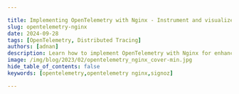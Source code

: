 ```yaml
---

title: Implementing OpenTelemetry with Nginx - Instrument and visualize traces
slug: opentelemetry-nginx
date: 2024-09-28
tags: [OpenTelemetry, Distributed Tracing]
authors: [adnan]
description: Learn how to implement OpenTelemetry with Nginx for enhanced observability. This guide covers setup, configuration, and best practices for effective monitoring.
image: /img/blog/2023/02/opentelemetry_nginx_cover-min.jpg
hide_table_of_contents: false
keywords: [opentelemetry,opentelemetry nginx,signoz]

---
```


<head>
  <script
    type="application/ld+json"
    dangerouslySetInnerHTML={{ __html: JSON.stringify({
  "@context": "https://schema.org",
  "@type": "TechArticle",
  "headline": "Implementing OpenTelemetry with Nginx - Instrument and visualize traces",
  "alternativeHeadline": "A comprehensive guide to setting up OpenTelemetry with Nginx for enhanced observability",
  "author": {
    "@type": "Person",
    "name": "adnan"
  },
  "publisher": {
    "@type": "Organization",
    "name": "SigNoz",
    "logo": {
      "@type": "ImageObject",
      "url": "https://signoz.io/img/SigNozLogo-orange.svg"
    }
  },
  "datePublished": "2024-09-28T00:00:00Z",
  "dateModified": "2024-09-28T00:00:00Z",
  "mainEntityOfPage": {
    "@type": "WebPage",
    "@id": "https://signoz.io/blog/opentelemetry-nginx/"
  },
  "description": "Learn how to implement OpenTelemetry with Nginx for enhanced observability. This guide covers setup, configuration, and best practices for effective monitoring.",
  "keywords": "opentelemetry, opentelemetry nginx, signoz, distributed tracing, observability",
  "articleSection": "Technology",
  "inLanguage": "en",
  "image": {
    "@type": "ImageObject",
    "url": "https://signoz.io/img/blog/2023/02/opentelemetry_nginx_cover-min.jpg",
    "width": 1200,
    "height": 630
  },
  "isPartOf": {
    "@type": "Blog",
    "name": "SigNoz Blog",
    "url": "https://signoz.io/blog/"
  },
  "about": [
    {
      "@type": "Thing",
      "name": "OpenTelemetry",
      "description": "An open-source observability framework for cloud-native software"
    },
    {
      "@type": "Thing",
      "name": "Nginx",
      "description": "A web server that can also be used as a reverse proxy, load balancer, mail proxy and HTTP cache"
    },
    {
      "@type": "Thing",
      "name": "Distributed Tracing",
      "description": "A method used to profile and monitor applications, especially those built using a microservices architecture"
    }
  ],
  "mentions": [
    {
      "@type": "SoftwareApplication",
      "name": "OpenTelemetry",
      "applicationCategory": "Observability Framework"
    },
    {
      "@type": "SoftwareApplication",
      "name": "Nginx",
      "applicationCategory": "Web Server"
    },
    {
      "@type": "SoftwareApplication",
      "name": "SigNoz",
      "applicationCategory": "Observability Platform"
    }
  ],
  "mainEntity": {
    "@type": "HowTo",
    "name": "Implementing OpenTelemetry with Nginx",
    "step": [
      {
        "@type": "HowToStep",
        "name": "Install SigNoz",
        "text": "Deploy SigNoz using Helm charts on a Kubernetes cluster"
      },
      {
        "@type": "HowToStep",
        "name": "Build Nginx with OpenTelemetry module",
        "text": "Create a Docker image of Nginx with the OpenTelemetry module installed"
      },
      {
        "@type": "HowToStep",
        "name": "Configure OpenTelemetry for Nginx",
        "text": "Set up the OpenTelemetry configuration for Nginx to export traces"
      },
      {
        "@type": "HowToStep",
        "name": "Build and deploy backend application",
        "text": "Create and deploy a Go backend application with tracing enabled"
      },
      {
        "@type": "HowToStep",
        "name": "Visualize traces",
        "text": "Use SigNoz to inspect and analyze the collected traces"
      }
    ]
  }
}) }}
  />
</head>

OpenTelemetry is an open-source standard for instrumenting cloud-native applications for generating different types of telemetry data. A robust observability framework set up using OpenTelemetry can help tremendously while troubleshooting software in production.

Nginx is one of the most widely adopted web servers. Most often, nginx is used as a reverse proxy. It serves the frontend or backend applications behind the reverse proxy. In this tutorial, we will learn how to instrument nginx web servers with OpenTelemetry for traces. We will illustrate how to use the OpenTelemetry module, build an nginx container image, deploy it to Kubernetes, and view the traces using SigNoz.

## What is OpenTelemetry and Why Use it with Nginx?

OpenTelemetry is an open-source observability framework that provides a standardized way to collect and export telemetry data. It combines distributed tracing, metrics collection, and logging into a single, cohesive system.

Nginx, a high-performance web server and reverse proxy, plays a critical role in many web architectures. By integrating OpenTelemetry with Nginx, you gain:

<Figure src="/img/blog/2024/09/opentelemetry-nginx-image.webp" alt="" caption="" />1. **Enhanced visibility**: Track requests as they flow through your Nginx servers and into your application services.
2. **Performance insights**: Identify bottlenecks and optimize your Nginx configuration based on real-time data.
3. **Simplified troubleshooting**: Quickly pinpoint issues in complex, distributed systems.
4. **Standardized observability**: Use a single, vendor-neutral framework for all your monitoring needs.

## Quick Start Guide: OpenTelemetry with Nginx

Follow these steps to quickly set up OpenTelemetry with Nginx:

1. **Install OpenTelemetry module for Nginx**
   ```bash
   apt-get update && apt-get install -y nginx-otel-module
   ```

2. **Configure Nginx with OpenTelemetry**
   Add the following to your `nginx.conf`:
   ```nginx
   load_module modules/ngx_http_opentelemetry_module.so;

   http {
     opentelemetry_config /etc/nginx/opentelemetry_config.yaml;
   }
   ```

3. **Create OpenTelemetry configuration**
   In `/etc/nginx/opentelemetry_config.yaml`:
   ```yaml
   service_name: nginx-service
   sampler:
     type: always_on
   exporter:
     otlp:
       endpoint: http://localhost:4317
   ```

4. **Start OpenTelemetry Collector**
   ```bash
   otelcol --config=/etc/otel-collector-config.yaml
   ```

5. **Restart Nginx**
   ```bash
   systemctl restart nginx
   ```

6. **Verify setup**
   Check Nginx error logs for OpenTelemetry initialization messages:
   ```bash
   tail -f /var/log/nginx/error.log
   ```

You should now see OpenTelemetry data being collected from your Nginx server!

## The architecture of the setup

The architecture of the setup used for the tutorial is given below.

<figure data-zoomable align='center'>
<img src="/img/blog/2023/02/architecture_nginx_backend_signoz.webp" alt="Architecture of the setup consisting of nginx, backend and SigNoz"/>
<figcaption><i>Architecture of the setup consisting of nginx, backend and SigNoz</i></figcaption>
</figure>

The setup consists of:

- Three namespaces: nginx, backend, and platform (SigNoz)
- Nginx serves as a reverse proxy (nginx namespace)
- Go backend which does real work (go-backend namespace)
- SigNoz collector collecting the traces (platform namespace)

At the end of the tutorial, setup will be able to track the request from nginx to Go backend.

## Installing SigNoz

<GetStartedSigNoz />

We will install SigNoz by [deploying it with Helm charts](https://signoz.io/docs/install/kubernetes/others/).

<Figure src="/img/blog/common/deploy_docker_documentation.webp" alt="" caption="" />Pre-requisites:

- Running Kubernetes cluster (>= 1.21 version)
- 8GB of memory
- 4 CPU cores
- 30 GB of storage

If you have your own cluster, you can use it. Otherwise, you can follow the instructions from the repository itself to run a fully functional cluster using multipass and k3s.

[GitHub: Demo for OpenTelemetry using Nginx, Go and Signoz.](https://github.com/ezeslucky/monitrix.git/opentelemetry-nginx-tutorial)

In the README you can find detailed instructions on how to install the local Kubernetes cluster.
Navigate to the root of the repository and hit the next commands (for Linux).

```jsx
snap install multipass
git clone <https://github.com/ezeslucky/monitrix.git/opentelemetry-nginx-tutorial.git>
cd opentelemetry-nginx-tutorial
./start.sh

```

After a while, you will have a fully functional SigNoz platform installed on Kubernetes in the multipass machine.

```jsx
ubuntu@k3s:~/opentelemetry-nginx-tutorial$ k get pods -n platform
NAME                                                READY   STATUS    RESTARTS   AGE
signoz-clickhouse-operator-774d4d6cc-xhf2t          2/2     Running   0          38h
signoz-k8s-infra-otel-deployment-5dfdd7899d-9d9kd   1/1     Running   0          38h
signoz-zookeeper-0                                  1/1     Running   0          38h
signoz-k8s-infra-otel-agent-tnlpj                   1/1     Running   0          38h
chi-signoz-clickhouse-cluster-0-0-0                 1/1     Running   0          38h
signoz-query-service-0                              1/1     Running   0          38h
signoz-otel-collector-d69d59d68-nqx48               1/1     Running   0          38h
signoz-otel-collector-metrics-789475976f-w86bz      1/1     Running   0          38h
signoz-alertmanager-0                               1/1     Running   0          38h
signoz-frontend-57bb96c66f-ch22x                    1/1     Running   0          38h

```

Now let's see how to build the nginx container image with the OpenTelemetry module.

## Building nginx with the OpenTelemetry module

All the container images are located in `package/docker` directory. Let's inspect the nginx Dockerfile.

```jsx
FROM nginx:1.23.1
RUN apt-get update ; apt-get install unzip
ADD <https://github.com/open-telemetry/opentelemetry-cpp-contrib/releases/download/webserver%2Fv1.0.3/opentelemetry-webserver-sdk-x64-linux.tgz> /opt
RUN cd /opt; tar xvzf opentelemetry-webserver-sdk-x64-linux.tgz
RUN cd /opt/opentelemetry-webserver-sdk; ./install.sh
ENV LD_LIBRARY_PATH=$LD_LIBRARY_PATH:/opt/opentelemetry-webserver-sdk/sdk_lib/lib
RUN echo "load_module /opt/opentelemetry-webserver-sdk/WebServerModule/Nginx/1.23.1/ngx_http_opentelemetry_module.so;\\n$(cat /etc/nginx/nginx.conf)" > /etc/nginx/nginx.conf
COPY opentelemetry_module.conf /etc/nginx/conf.d
COPY nginx.conf /etc/nginx/conf.d/default.conf

```

This is the example taken from the OpenTelemetry docs on how to <a href="https://opentelemetry.io/blog/2022/instrument-nginx/" rel="noopener noreferrer nofollow" target="_blank">instrument nginx with OpenTelemetry</a>.

The lines we are interested in are:

- `COPY opentelemetry_module.conf /etc/nginx/conf.d`
- `COPY nginx.conf /etc/nginx/conf.d/default.conf`

The first copy is referring to the configuration of the OpenTelemetry module of the nginx. This is where you can tweak all the config options of the instrumentation itself.

```jsx
NginxModuleEnabled ON;
NginxModuleOtelSpanExporter otlp;
NginxModuleOtelExporterEndpoint signoz-otel-collector.platform:4317;
NginxModuleServiceName NginxService;
NginxModuleServiceNamespace nginx;
NginxModuleServiceInstanceId NginxInstanceId;
NginxModuleResolveBackends ON;
NginxModuleTraceAsError ON;

```

We are using otlp exporter and exporting the traces to the SigNoz collector already installed in the platform namespace at `signoz-otel-collector.platform:4317`. That's the place where the SigNoz collector is living in our setup.

Building this docker image is easy as a docker build. If you want to build an nginx docker image with enabled opentelemetry support you can run the next command in the shell. Nginx configuration file **nginx.conf** and **opentelemetry_module.conf** must be located in the same directory where Dockerfile is located. See the `package/docker/nginx` directory for reference.

```jsx
docker build --tag nginx-otel:latest .

```

Otherwise, to be able to use it in our local Kubernetes instance, you can run `build.sh` and then `deploy.sh` from the multipass machine.

It will deploy the custom-built docker nginx image to the nginx namespace.

```jsx
ubuntu@k3s:~/opentelemetry-nginx-tutorial$ k get pods -n nginx
NAME                     READY   STATUS    RESTARTS   AGE
nginx-845947d9f8-g2rhc   1/1     Running   0          3s

```

## Building Go backend with tracing enabled

We will build a simple GO API to handle multiple endpoints. Tracing will be enabled on the `/getEntry/{id}` endpoint.

Same as for the nginx, the whole solution is located in the package directory at the root of the repository.

In the `internal/config/config.go`, the `setupTracing` function will create a tracing exporter to be used globally in the application. The configuration of the traces is configured here, and you can tweak the options.

In the `internal/handler/handler.go` in the function GetEntry() we will refer to this exporter and export span to the SigNoz otel collector.

The endpoint of the SigNoz collector is configured in the config/env-default `COLLECTOR=signoz-otel-collector.platform:4317`.

You can tweak the endpoint there.

So basically, what happens next:

- The user hits the endpoint /getEntry/1 for eg.
- The service will trigger the handler function GetEntry()
- Span will be started using a global tracer exporter
- At the end of the method, the span will be closed, and traces will be exported to the SigNoz otel collector.

After deploying both nginx and go backend we can inspect the traces directly on the SigNoz frontend.

## Inspecting traces with SigNoz

Since Kubernetes is using multipass and k3s for the running cluster itself additional tweak is needed to expose the SigNoz frontend.

```jsx
➜  ~ multipass list
Name                    State             IPv4             Image
k3s                     Running           10.117.145.50    Ubuntu 22.04 LTS
                                          172.17.0.1
                                          10.42.0.0
                                          10.42.0.1
➜  ~ sudo -- /bin/sh -c ' echo "10.117.145.50 signoz.local" >> /etc/hosts'

```

Since we are using Traefik and ingresses for the distinction on the cluster we will expose signoz.local as the entry point for the SigNoz frontend.

<figure data-zoomable align='center'>
<img src="/img/blog/2023/02/nginx_go_services.webp" alt="nginx and go backend in the list of applications monitored on SigNoz"/>
<figcaption><i>nginx and go backend in the list of applications monitored on SigNoz</i></figcaption>
</figure>

As you can see on the SigNoz UI we have two services:

- Our nginx
- And GO backend

So SigNoz was able to detect those services great. Let's hit the endpoint to get entry 1.

```jsx
➜  ~ multipass list
Name                    State             IPv4             Image
k3s                     Running           10.117.145.50    Ubuntu 22.04 LTS
                                          172.17.0.1
                                          10.42.0.0
                                          10.42.0.1
➜  ~ curl 10.117.145.50/nginx/getEntries/1
Entry doesn't exists.

```

Let's inspect the traces on the SigNoz UI.

<figure data-zoomable align='center'>
<img src="/img/blog/2023/02/nginx_traces.webp" alt="Traces on SigNoz dashboard"/>
<figcaption><i>Traces on the SigNoz dashboard shows requests traveling through nginx to the backend application.</i></figcaption>
</figure>

As can be seen in the picture, the requests are traveling through the nginx to the backend application. The distributed tracing shows 14 spans for a single request. Spans are fundamental building blocks of distributed tracing. A single trace in distributed tracing consists of a series of tagged time intervals known as [spans](https://signoz.io/blog/distributed-tracing-span/).

It returns the 500 error since the API returns 500 for nonexistent entries.

<figure data-zoomable align='center'>
<img src="/img/blog/2023/02/nginx_500_traces.webp" alt="spans with http status codes in attributes"/>
<figcaption><i>http_status_code is 500 in case of non-existent entries</i></figcaption>
</figure>

If we’re hitting the right endpoint, the `http_status_code` shows 200.

<figure data-zoomable align='center'>
<img src="/img/blog/2023/02/nginx_200_traces.webp" alt="spans with http status codes in attributes"/>
<figcaption><i>http_status_code is 200 in case of hitting the right endpoint</i></figcaption>
</figure>

Traces give you a detailed view of how requests are performing across each

As you can see you can easily navigate and find your traces in the UI to inspect the outcome of the steps you have an interest in.

## Troubleshooting Common Issues in OpenTelemetry Nginx Setup

When implementing OpenTelemetry with Nginx, you might encounter some challenges. Here are solutions to common issues:

1. **Module compatibility problems**: Ensure your Nginx version is compatible with the OpenTelemetry module. If you're using a custom-built Nginx, rebuild it with the `-add-dynamic-module` option pointing to the OpenTelemetry module source.
2. **Configuration errors**: Double-check your `nginx.conf` and OpenTelemetry configuration files for syntax errors. Use `nginx -t` to test your Nginx configuration before restarting the service.
3. **Trace context propagation issues**: Verify that the `opentelemetry_propagate` directive is correctly set in your Nginx configuration. Ensure that your backend services are properly extracting and injecting trace context headers.
4. **Performance optimization**: For high-traffic scenarios, consider:
    - Adjusting the sampling rate in your OpenTelemetry configuration
    - Using batch processing for trace and metric exports
    - Optimizing your Nginx configuration for performance (e.g., worker processes, keepalive connections)

## Best Practices for OpenTelemetry Implementation with Nginx

To ensure a robust and effective OpenTelemetry setup with Nginx:

1. **Secure your implementation**:
    - Use TLS for all communications between Nginx, the OpenTelemetry Collector, and your backend
    - Implement proper access controls for your observability data
2. **Scale for large deployments**:
    - Use a distributed tracing backend that can handle your data volume
    - Consider using a separate OpenTelemetry Collector cluster for data processing and forwarding
3. **Implement effective sampling strategies**:
    - Use tail-based sampling for more representative trace collection
    - Adjust sampling rates based on your traffic patterns and observability needs
4. **Continuously monitor and improve**:
    - Regularly review your traces and metrics to identify optimization opportunities
    - Keep your OpenTelemetry components and configurations up to date

By following these practices, you'll create a robust, scalable observability solution that provides deep insights into your Nginx-based infrastructure.

# OpenTelemetry vs Other Observability Solutions for Nginx

When choosing an observability solution for Nginx, it's important to consider various factors. Here's a comparison of OpenTelemetry with other popular options:

| Feature | OpenTelemetry | Nginx Plus | Datadog | ELK Stack |
|---------|---------------|------------|---------|-----------|
| Open Source | Yes | No | No | Yes |
| Vendor Neutral | Yes | No | No | Partially |
| Distributed Tracing | Yes | Limited | Yes | Yes (with APM) |
| Metrics Collection | Yes | Yes | Yes | Yes |
| Log Management | Yes | Yes | Yes | Yes |
| Custom Instrumentation | Yes | Limited | Yes | Yes |
| Language Support | Extensive | N/A | Extensive | Extensive |
| Ease of Integration | Moderate | Easy | Easy | Moderate |
| Scalability | High | Moderate | High | High |
| Community Support | Strong | Limited | Strong | Strong |
| Cloud-Native Support | Excellent | Good | Excellent | Good |
| Cost | Free (excl. backend) | Paid | Paid | Free (self-hosted) |

Key Takeaways:
- OpenTelemetry offers the most flexibility and vendor neutrality
    - SigNoz, an open-source APM built on OpenTelemetry, provides powerful visualization and analysis capabilities for Nginx monitoring
- Nginx Plus provides tight integration but is limited to Nginx-specific monitoring
- Datadog offers a comprehensive SaaS solution but at a higher cost
- ELK Stack provides a powerful open-source alternative but requires more setup

Choose the solution that best fits your specific needs, considering factors like existing infrastructure, budget, and required features.

## Key Takeaways

- OpenTelemetry provides a unified approach to observability for Nginx
- Proper setup and configuration are crucial for effective monitoring
- Distributed tracing offers insights into complex microservices architectures
- Metrics collection helps in performance monitoring and capacity planning
- SigNoz simplifies visualization and analysis of OpenTelemetry data

## FAQs

### What are the system requirements for implementing OpenTelemetry with Nginx?

OpenTelemetry with Nginx requires:

- Nginx version 1.18.0 or higher
- A compatible OpenTelemetry Collector
- Sufficient system resources to handle the additional processing (exact requirements depend on your traffic volume)

### How does OpenTelemetry impact Nginx performance?

The performance impact is generally minimal, typically less than 3% overhead. However, this can vary based on your configuration and traffic volume. Use sampling and optimize your setup to minimize any performance impact.

### Can OpenTelemetry be used with Nginx in containerized environments?

Yes, OpenTelemetry works well in containerized environments. You can include the OpenTelemetry module in your Nginx container image and configure it to send data to a Collector running as a separate service in your container orchestration platform.

### How does OpenTelemetry compare to other observability solutions for Nginx?

OpenTelemetry provides a more comprehensive and standardized approach compared to traditional solutions. It offers:

- A unified framework for traces, metrics, and logs
- Vendor-neutral data collection and export
- Extensive language and framework support
- A growing ecosystem of tools and integrations

This makes OpenTelemetry a more flexible and future-proof choice for Nginx observability.

---

**Related Posts**

[**SigNoz - An open source OpenTelemetry APM**](https://signoz.io/blog/opentelemetry-apm/)

[**OpenTelemetry Collector Complete Guide**](https://signoz.io/blog/opentelemetry-collector-complete-guide/)